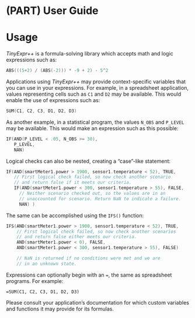 # (PART) User Guide {-}

# Usage

*TinyExpr++* is a formula-solving library which accepts math and logic expressions such as:

```cpp
ABS(((5+2) / (ABS(-2))) * -9 + 2) - 5^2
```

Applications using *TinyExpr++* may provide context-specific variables
that you can use in your expressions. For example, in a spreadsheet application, values representing cells such as `C1` and `D2` may be available. This would enable the use of expressions such as:

```cpp
SUM(C1, C2, C3, D1, D2, D3)
```

As another example, in a statistical program, the values `N_OBS` and
`P_LEVEL` may be available. This would make an expression such as this possible:

```cpp
IF(AND(P_LEVEL < .05, N_OBS >= 30),
   P_LEVEL,
   NAN)
```

::: {.minipage data-latex="{\textwidth}"}
Logical checks can also be nested, creating a "case"-like\index{case statements|ii} statement:

```cpp
IF(AND(smartMeter1.power > 1900, sensor1.temperature < 52), TRUE,
   // First logical check failed, so now check another scenario
   // and return false if it meets our criteria.
   IF(AND(smartMeter1.power < 300, sensor1.temperature > 55), FALSE,
     // Neither scenario checked out, so the values are in an
     // unaccounted for scenario. Return NaN to indicate a failure.
     NAN) )
```
:::

::: {.minipage data-latex="{\textwidth}"}
The same can be accomplished using the `IFS()` function:

```cpp
IFS(AND(smartMeter1.power > 1900, sensor1.temperature < 52), TRUE,
    // First logical check failed, so now check another scenarios
    // and return false either meets our criteria.
    AND(smartMeter1.power < 0), FALSE,
    AND(smartMeter1.power < 300, sensor1.temperature > 55), FALSE)

    // NaN is returned if no conditions were met and we are
    // in an unknown state.
```
:::

::: {.notesection data-latex=""}
Expressions can optionally begin with an `=`, the same as spreadsheet programs. For example: \

`=SUM(C1, C2, C3, D1, D2, D3)`
:::

Please consult your application's documentation for which custom
variables and functions it may provide for its formulas.
